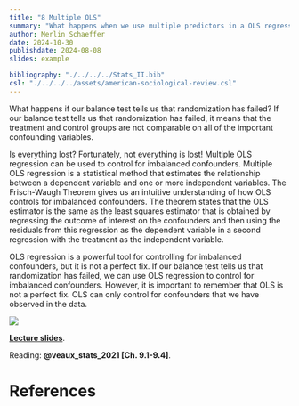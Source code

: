 ```yaml
---
title: "8 Multiple OLS"
summary: "What happens when we use multiple predictors in a OLS regression?"
author: Merlin Schaeffer
date: 2024-10-30
publishdate: 2024-08-08
slides: example

bibliography: "./../../../Stats_II.bib"
csl: "./../../../assets/american-sociological-review.csl"
---
```


What happens if our balance test tells us that randomization has failed? If our balance test tells us that randomization has failed, it means that the treatment and control groups are not comparable on all of the important confounding variables.

Is everything lost? Fortunately, not everything is lost! Multiple OLS regression can be used to control for imbalanced confounders. Multiple OLS regression is a statistical method that estimates the relationship between a dependent variable and one or more independent variables. The Frisch-Waugh Theorem gives us an intuitive understanding of how OLS controls for imbalanced confounders. The theorem states that the OLS estimator is the same as the least squares estimator that is obtained by regressing the outcome of interest on the confounders and then using the residuals from this regression as the dependent variable in a second regression with the treatment as the independent variable.

OLS regression is a powerful tool for controlling for imbalanced confounders, but it is not a perfect fix. If our balance test tells us that randomization has failed, we can use OLS regression to control for imbalanced confounders. However, it is important to remember that OLS is not a perfect fix. OLS can only control for confounders that we have observed in the data.

![](/Lectures/8-Multiple-OLS/8-Multiple-OLS_files/figure-html/DAG_FrischWaugh-1.png)

[**Lecture slides**](/Lectures/8-Multiple-OLS/8-Multiple-OLS.html).

Reading: **@veaux_stats_2021[Ch. 9.1-9.4]**.

# References
